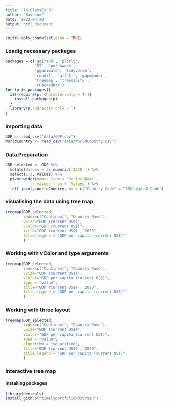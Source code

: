 ```yaml
---
title: "In-ClassEx 3"
author: "Raveena"
date: '2022-04-30'
output: html_document
---
```


```r
knitr::opts_chunk$set(echo = TRUE)
```
### Loadig necessary packages
```r
packages = c('ggiraph', 'plotly', 
             'DT', 'patchwork',
             'gganimate', 'tidyverse',
             'readxl', 'gifski', 'gapminder',
             'treemap', 'treemapify',
             'rPackedBar')
for (p in packages){
  if(!require(p, character.only = T)){
    install.packages(p)
  }
  library(p,character.only = T)
}
```
### Importing data
```r
GDP <- read_csv("data/GDP.csv")
WorldCountry <- read_csv("data/WorldCountry.csv")
```
### Data Preparation
```r
GDP_selected <- GDP %>%
  mutate(Values = as.numeric(`2020`)) %>%
  select(1:3, Values) %>%
  pivot_wider(names_from = `Series Name`,
              values_from = `Values`) %>%
  left_join(y=WorldCountry, by = c("Country Code" = "ISO-alpha3 Code"))
```
### visualising the data using tree map
```r
treemap(GDP_selected,
        index=c("Continent", "Country Name"),
        vSize="GDP (current US$)",
        vColor="GDP (current US$)",
        title="GDP (current US$) , 2020",
        title.legend = "GDP per capita (current US$)"
        )
```

### Working with vColor and type arguments
```r
treemap(GDP_selected,
        index=c("Continent", "Country Name"),
        vSize="GDP (current US$)",
        vColor="GDP per capita (current US$)",
        type = "value",
        title="GDP (current US$) , 2020",
        title.legend = "GDP per capita (current US$)"
        )
```

### Working with three layout
```r
treemap(GDP_selected,
        index=c("Continent", "Country Name"),
        vSize="GDP (current US$)",
        vColor="GDP per capita (current US$)",
        type = "value",
        algorithm = "squarified",
        title="GDP (current US$) , 2020",
        title.legend = "GDP per capita (current US$)"
        )
```

### Interactive tree map
#### Installing packages
```r
library(devtools)
install_github("timelyportfolio/d3treeR")
```
```r

```